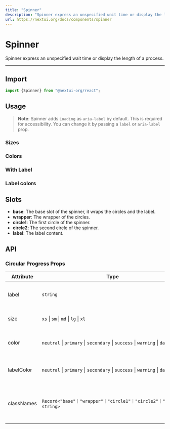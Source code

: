 ```yaml
---
title: "Spinner"
description: "Spinner express an unspecified wait time or display the length of a process."
url: https://nextui.org/docs/components/spinner
---
```


# Spinner

Spinner express an unspecified wait time or display the length of a process.

<ComponentLinks component="spinner" />

---

## Import

```jsx
import {Spinner} from "@nextui-org/react";
```

## Usage

<CodeDemo title="Usage" files={spinnerContent.usage} />

> **Note**: Spinner adds `Loading` as `aria-label` by default. This is required for accessibility. You can change it by passing a `label` or `aria-label` prop.

### Sizes

<CodeDemo title="Sizes" files={spinnerContent.sizes} />

### Colors

<CodeDemo title="Colors" files={spinnerContent.colors} />

### With Label

<CodeDemo title="With Label" files={spinnerContent.label} />

### Label colors

<CodeDemo title="Label colors" files={spinnerContent.labelColors} />

## Slots

- **base**: The base slot of the spinner, it wraps the circles and the label.
- **wrapper**: The wrapper of the circles.
- **circle1**: The first circle of the spinner.
- **circle2**: The second circle of the spinner.
- **label**: The label content.

## API

### Circular Progress Props

| Attribute  | Type                                                                        | Description                                              | Default   |
| ---------- | --------------------------------------------------------------------------- | -------------------------------------------------------- | --------- |
| label      | `string`                                                                    | The content to display as the label.                     | -         |
| size       | `xs` \| `sm` \| `md` \| `lg` \| `xl`                                        | The size of the spinner circles.                         | `md`      |
| color      | `neutral` \| `primary` \| `secondary` \| `success` \| `warning` \| `danger` | The color of the spinner circles.                        | `primary` |
| labelColor | `neutral` \| `primary` \| `secondary` \| `success` \| `warning` \| `danger` | The color of the spinner circles.                        | `neutral` |
| classNames | `Record<"base"｜"wrapper"｜"circle1"｜"circle2"｜"label", string>`          | Allows to set custom class names for the spinner slots. | -         |
